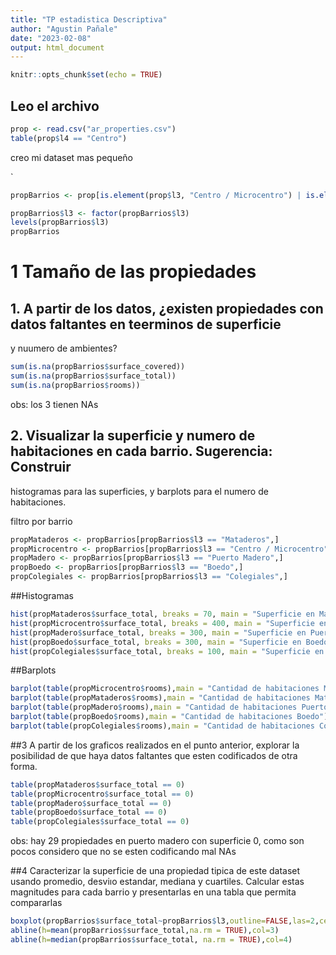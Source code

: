 ```yaml
---
title: "TP estadistica Descriptiva"
author: "Agustin Pañale"
date: "2023-02-08"
output: html_document
---
```


```r
knitr::opts_chunk$set(echo = TRUE)
```

## Leo el archivo

```r
prop <- read.csv("ar_properties.csv")
table(prop$l4 == "Centro")
```

creo mi dataset mas pequeño

`
```r
propBarrios <- prop[is.element(prop$l3, "Centro / Microcentro") | is.element(prop$l3, "Mataderos") | is.element(prop$l3, "Puerto Madero")| is.element(prop$l3, "Colegiales")| is.element(prop$l3, "Boedo"),]

propBarrios$l3 <- factor(propBarrios$l3)
levels(propBarrios$l3)
propBarrios
```

# 1 Tamaño de las propiedades

## 1. A partir de los datos, ¿existen propiedades con datos faltantes en teerminos de superficie
y nuumero de ambientes?

```r
sum(is.na(propBarrios$surface_covered))
sum(is.na(propBarrios$surface_total))
sum(is.na(propBarrios$rooms))
```
obs: los 3 tienen NAs


## 2. Visualizar la superficie y numero de habitaciones en cada barrio. Sugerencia: Construir
histogramas para las superficies, y barplots para el numero de habitaciones.

filtro por barrio

```r
propMataderos <- propBarrios[propBarrios$l3 == "Mataderos",]
propMicrocentro <- propBarrios[propBarrios$l3 == "Centro / Microcentro",]
propMadero <- propBarrios[propBarrios$l3 == "Puerto Madero",]
propBoedo <- propBarrios[propBarrios$l3 == "Boedo",]
propColegiales <- propBarrios[propBarrios$l3 == "Colegiales",]
```

##Histogramas
```r
hist(propMataderos$surface_total, breaks = 70, main = "Superficie en Mataderos", xlab = "superficie", xlim = c(0,1500))
hist(propMicrocentro$surface_total, breaks = 400, main = "Superficie en Microcentro", xlab = "superficie", xlim = c(0,1500))
hist(propMadero$surface_total, breaks = 300, main = "Superficie en Puerto Madero", xlab = "superficie", xlim = c(0,1500))
hist(propBoedo$surface_total, breaks = 300, main = "Superficie en Boedo", xlab = "superficie", xlim = c(0,1500))
hist(propColegiales$surface_total, breaks = 100, main = "Superficie en Colegiales", xlab = "superficie", xlim = c(0,1500))
```
##Barplots

```r
barplot(table(propMicrocentro$rooms),main = "Cantidad de habitaciones Microcentro")
barplot(table(propMataderos$rooms),main = "Cantidad de habitaciones Mataderos")
barplot(table(propMadero$rooms),main = "Cantidad de habitaciones Puerto Madero")
barplot(table(propBoedo$rooms),main = "Cantidad de habitaciones Boedo")
barplot(table(propColegiales$rooms),main = "Cantidad de habitaciones Colegiales")

```

##3 A partir de los graficos realizados en el punto anterior, explorar la posibilidad de que
haya datos faltantes que esten codificados de otra forma.

```r
table(propMataderos$surface_total == 0)
table(propMicrocentro$surface_total == 0)
table(propMadero$surface_total == 0)
table(propBoedo$surface_total == 0)
table(propColegiales$surface_total == 0)
```

obs: hay 29 propiedades en puerto madero con superficie 0, como son pocos
considero que no se esten codificando mal NAs

##4 Caracterizar la superficie de una propiedad tipica de este dataset usando promedio,
desviıo estandar, mediana y cuartiles. Calcular estas magnitudes para cada barrio y
presentarlas en una tabla que permita compararlas

```r
boxplot(propBarrios$surface_total~propBarrios$l3,outline=FALSE,las=2,cex.axis=0.7,xlab='',ylab = "superficie total")
abline(h=mean(propBarrios$surface_total,na.rm = TRUE),col=3)
abline(h=median(propBarrios$surface_total, na.rm = TRUE),col=4)

```

